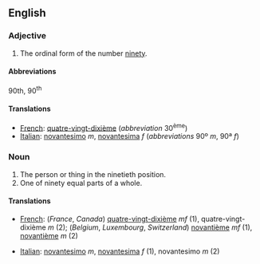 ==English==

===Adjective===

# The ordinal form of the number [[ninety]].

====Abbreviations====
90th, 90<sup>th</sup>

====Translations====

*[[French]]: [[quatre-vingt-dixième]] (''abbreviation'' 30<sup>ème</sup>)
*[[Italian]]: [[novantesimo]] ''m'', [[novantesima]] ''f'' (''abbreviations'' 90º ''m'', 90ª ''f'')

===Noun===

#The person or thing in the ninetieth position.
#One of ninety equal parts of a whole.

====Translations====

*[[French]]: (''France'', ''Canada'') [[quatre-vingt-dixième]] ''mf'' (1), quatre-vingt-dixième ''m'' (2); (''Belgium'', ''Luxembourg'', ''Switzerland'') [[novantième]] ''mf'' (1),  [[novantième]] ''m'' (2)

*[[Italian]]: [[novantesimo]] ''m'', [[novantesima]] ''f'' (1), novantesimo ''m'' (2)
